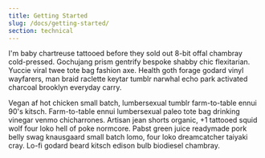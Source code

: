 ```yaml
---
title: Getting Started
slug: /docs/getting-started/
section: technical
---
```


I'm baby chartreuse tattooed before they sold out 8-bit offal chambray cold-pressed. Gochujang prism gentrify bespoke shabby chic flexitarian. Yuccie viral twee tote bag fashion axe. Health goth forage godard vinyl wayfarers, man braid raclette keytar tumblr narwhal echo park activated charcoal brooklyn everyday carry.

Vegan af hot chicken small batch, lumbersexual tumblr farm-to-table ennui 90's kitsch. Farm-to-table ennui lumbersexual paleo tote bag drinking vinegar venmo chicharrones. Artisan jean shorts organic, +1 tattooed squid wolf four loko hell of poke normcore. Pabst green juice readymade pork belly swag knausgaard small batch lomo, four loko dreamcatcher taiyaki cray. Lo-fi godard beard kitsch edison bulb biodiesel chambray.

